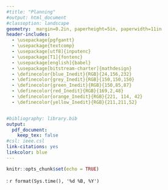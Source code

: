 ```yaml
---
#title: "Planning"
#output: html_document
#classoption: landscape
geometry:  margin=0.2in, paperheight=5in, paperwidth=11in
header-includes:
  - \usepackage{pgfgantt}
  - \usepackage{textcomp}
  - \usepackage[utf8]{inputenc}
  - \usepackage[T1]{fontenc}
  - \usepackage[english]{babel}
  - \usepackage[bitstream-charter]{mathdesign}
  - \definecolor{blue_Inedit}{RGB}{24,156,232}
  - \definecolor{grey_Inedit}{RGB}{150,150,150}
  - \definecolor{green_Inedit}{RGB}{150,85,87}
  - \definecolor{red_Inedit}{RGB}{169,2,48}
  - \definecolor{orange_Inedit}{RGB}{221, 114, 42}
  - \definecolor{yellow_Inedit}{RGB}{211,211,52}


#bibliography: library.bib
output:
  pdf_document:
    keep_tex: false
#csl: ieee.csl
link-citations: yes
linkcolor: blue
---
```


```r
knitr::opts_chunk$set(echo = TRUE)
```

\pagestyle{empty}

\begin{ganttchart}[vgrid, hgrid, 
   time slot format = isodate-yearmonth, 
   bar/.style={fill=blue_Inedit, rounded corners=3pt},
   bar incomplete/.style={fill=orange_Inedit},
	newline shortcut=true,
	today={\the\year-\the\month-\the\day}, 
	%today offset= .3,
	y unit chart=0.6cm,
	x unit = 0.7cm,
	bar label node/.append style={align=left},
	milestone/.append style={fill=blue, rounded corners=1pt},
	milestone label font=\color{blue},
	time slot unit=month ]{2021-03}{2022-10}
	\gantttitlecalendar{year, month=shortname} \\

\ganttgroup{\color{grey_Inedit} WP 6: Use cases experiments demonstration and evaluation}{2021-03}{2022-07} \\ 
   \ganttbar[name=T0]{\color{grey_Inedit} ... Other tasks .... }{2021-03}{2021-03}\\
   
  % \ganttbar[name=T1]{T6.1 Validation Process Specification}{2021-03}{2021-09}\\
   %\ganttbar[name=T2]{T6.2 Manufacturing of wood furniture demonstrator}{2021-10}{2022-07}\\ 
   %\ganttbar[name=T3]{T6.3 3D printing of wood demonstrator}{2021-10}{2022-07}\\ 
   
\ganttgroup[name=T4, progress=10 ]{\color{blue}T6.4 3D printing of recycled plastic demonstrator}{2021-03}{2022-07}\\ 

   \ganttbar[name=T4_1, progress=80]{Coordination and alignement with WP 4.3-4.4 tasks}{2021-03}{2021-09} \\
   
   \ganttbar[name=T4_2, progress=90]{Literature and Background on Additive manufacturing / Recycling / Sustainability}{2021-03}{2021-07}\\ 
      
   \ganttbar[name=T4_3 , progress=50]{Printability test on Virgin material for calibration purposes}{2021-04}{2021-12}\\ 
   
   \ganttbar[name=T4_4, progress=40]{Iterative technical improvement of printing process}{2021-06}{2022-01}\\ 
   
   \ganttbar[name=T4_5, progress=0]{Definition of the scope of plastic wastes according printability }{2021-11}{2022-02}\\ 
   
   \ganttbar[name=T4_6, progress=0 ]{Experimental research design to test quality on virgin and recycled objects}{2022-01}{2022-05}\\ 
   
   \ganttbar[name=T4_7, progress=70]{Technical development of smart collector to collect plastic waste}{2021-04}{2021-10}\\ 
   
   \ganttbar[name=T4_8, progress=0]{Validation and consolidation of network of the local actors}{2021-11}{2022-05}\\ 
   
   \ganttbar[name=T4_9, progress=0]{Validation Demonstrator for INEDIT stakeholders (according KPI's?)}{2022-05}{2022-07}\\ 
         
  
   
  % \ganttbar[name=T5]{T6.5 Smartification demonstrator}{2021-10}{2022-07}\\ 
   
  % \ganttbar[name=T6]{T6.6 Test and evaluation of results}{2022-04}{2022-07}\\ 
%   \ganttbar[name=T4]{T6.7 Analysis of the Gender Dimension in the DIT process}{2021-12}{2022-07}\\ 
   
   \ganttmilestone[name=Mile1]{Delivrable}{2022-07} \ganttnewline
   
   
   
   %\ganttlink{T1.1}{T1.2}
   %\ganttlink{T1.1}{T1.3}
   %\ganttlink{T1.1}{T1.4}
   %\ganttlink{T1.1}{T1.5}
   %\ganttlink{T1.4}{Mile1}

         

\end{ganttchart}

\hfill \textbf{Last Updated}:  `r format(Sys.time(), '%d %B, %Y')`

